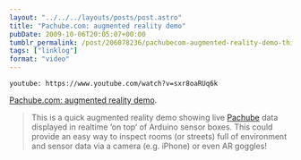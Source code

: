 ```yaml
---
layout: "../../../layouts/posts/post.astro"
title: "Pachube.com: augmented reality demo"
pubDate: 2009-10-06T20:05:07+00:00
tumblr_permalink: /post/206078236/pachubecom-augmented-reality-demo-this-is-a
tags: ["linklog"]
format: "video"
---
```


`youtube: https://www.youtube.com/watch?v=sxr8oaRUq6k`

[Pachube.com: augmented reality demo][1].

> This is a quick augmented reality demo showing live [Pachube][2] data displayed in realtime &lsquo;on top&rsquo; of Arduino sensor boxes. This could provide an easy way to inspect rooms (or streets) full of environment and sensor data via a camera (e.g. iPhone) or even AR goggles!

[1]: https://www.youtube.com/watch?v=sxr8oaRUq6k
[2]: http://www.pachube.com/
